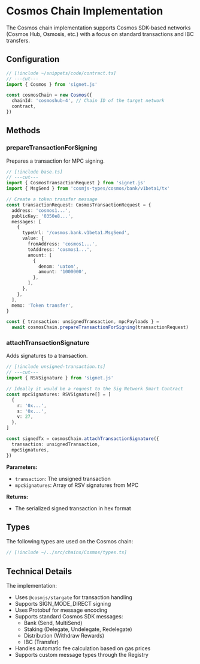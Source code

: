 
# Cosmos Chain Implementation

The Cosmos chain implementation supports Cosmos SDK-based networks (Cosmos Hub, Osmosis, etc.) with a focus on standard transactions and IBC transfers.

## Configuration

```ts twoslash filename="base.ts"
// [!include ~/snippets/code/contract.ts]
// ---cut---
import { Cosmos } from 'signet.js'

const cosmosChain = new Cosmos({
  chainId: 'cosmoshub-4', // Chain ID of the target network
  contract,
})
```

## Methods

<ChainGetBalance />
<ChainDeriveAddressAndPublicKey chainName={'Cosmos (bech32)'} />

### prepareTransactionForSigning

Prepares a transaction for MPC signing.

```ts twoslash filename="unsigned-transaction.ts"
// [!include base.ts]
// ---cut---
import { CosmosTransactionRequest } from 'signet.js'
import { MsgSend } from 'cosmjs-types/cosmos/bank/v1beta1/tx'

// Create a token transfer message
const transactionRequest: CosmosTransactionRequest = {
  address: 'cosmos1...',
  publicKey: '0350e8...',
  messages: [
    {
      typeUrl: '/cosmos.bank.v1beta1.MsgSend',
      value: {
        fromAddress: 'cosmos1...',
        toAddress: 'cosmos1...',
        amount: [
          {
            denom: 'uatom',
            amount: '1000000',
          },
        ],
      },
    },
  ],
  memo: 'Token transfer',
}

const { transaction: unsignedTransaction, mpcPayloads } =
  await cosmosChain.prepareTransactionForSigning(transactionRequest)
```

### attachTransactionSignature

Adds signatures to a transaction.

```ts twoslash filename="add-signature.ts"
// [!include unsigned-transaction.ts]
// ---cut---
import { RSVSignature } from 'signet.js'

// Ideally it would be a request to the Sig Network Smart Contract
const mpcSignatures: RSVSignature[] = [
  {
    r: '0x...',
    s: '0x...',
    v: 27,
  },
]

const signedTx = cosmosChain.attachTransactionSignature({
  transaction: unsignedTransaction,
  mpcSignatures,
})
```

**Parameters:**

- `transaction`: The unsigned transaction
- `mpcSignatures`: Array of RSV signatures from MPC

**Returns:**

- The serialized signed transaction in hex format

<ChainBroadcastTx />

## Types

The following types are used on the Cosmos chain:

```ts twoslash
// [!include ~/../src/chains/Cosmos/types.ts]
```

## Technical Details

The implementation:

- Uses `@cosmjs/stargate` for transaction handling
- Supports SIGN_MODE_DIRECT signing
- Uses Protobuf for message encoding
- Supports standard Cosmos SDK messages:
  - Bank (Send, MultiSend)
  - Staking (Delegate, Undelegate, Redelegate)
  - Distribution (Withdraw Rewards)
  - IBC (Transfer)
- Handles automatic fee calculation based on gas prices
- Supports custom message types through the Registry
